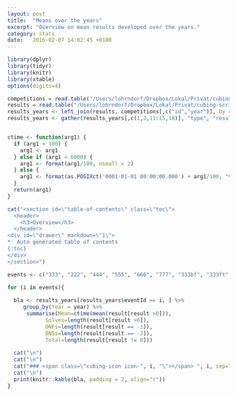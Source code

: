```yaml
---
layout: post
title:  "Means over the years"
excerpt: "Overview on mean results developed over the years."
category: stats
date:   2016-02-07 14:02:45 +0100
---
```


```r
library(dplyr)
library(tidyr)
library(knitr)
library(xtable)
options(digits=4)

competitions = read.table("/Users/lohrndorf/Dropbox/Lokal/Privat/cubing-scripts/WCA_export_Competitions.tsv", sep = "\t", quote = "", header = TRUE, fill = TRUE, comment.char = "")
results = read.table("/Users/lohrndorf/Dropbox/Lokal/Privat/cubing-scripts/WCA_export_results.tsv", sep = "\t", quote = "", header = TRUE, fill = TRUE, comment.char = "")
results_years <- left_join(results, competitions[,c("id","year")], by = c("competitionId" = "id"))
results_years <- gather(results_years[,c(1,2,11:15,18)], "type", "result", 3:7)


ctime <- function(arg1) {
  if (arg1 < 100) {
    arg1 <- arg1
  } else if (arg1 < 6000) {
    arg1 <- format(arg1/100, nsmall = 2)
  } else {
    arg1 <- format(as.POSIXct('0001-01-01 00:00:00.000') + arg1/100, "%M:%OS")
  }
  return(arg1)
} 
```

```r
cat("<section id=\"table-of-contents\" class=\"toc\">
  <header>
    <h3>Overview</h3>
  </header>
<div id=\"drawer\" markdown=\"1\">
*  Auto generated table of contents
{:toc}
</div>
</section>")
```




```r

events <- c("333", "222", "444", "555", "666", "777", "333bf", "333ft", "333oh", "333fm", "clock", "minx", "pyram", "skewb", "sq1")

for (i in events){
  
  bla <- results_years[results_years$eventId == i, ] %>%
     group_by(Year = year) %>%
      summarise(Mean=ctime(mean(result[result >0])),
            Solves=length(result[result >0]),
            DNFs=length(result[result == -1]),
            DNSs=length(result[result == -2]),
            Total=length(result[result != 0]))
  
  cat("\n")
  cat("\n")
  cat("### <span class=\"cubing-icon icon-", i, "\"></span> ", i, sep="")
  cat("\n")
  print(knitr::kable(bla, padding = 2, align="r"))
}
  


```
